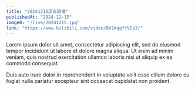 ```yaml
---
title: "20241215周日直播"
publishedAt: "2024-12-15"
image0: "/live/20241215.jpg"
link: "https://www.bilibili.com/video/BV1KqqfYVEp3/"
---
```


Lorem ipsum dolor sit amet, consectetur adipiscing elit, sed do eiusmod tempor incididunt ut labore et dolore magna aliqua. Ut enim ad minim veniam, quis nostrud exercitation ullamco laboris nisi ut aliquip ex ea commodo consequat.

Duis aute irure dolor in reprehenderit in voluptate velit esse cillum dolore eu fugiat nulla pariatur excepteur sint occaecat cupidatat non proident.
